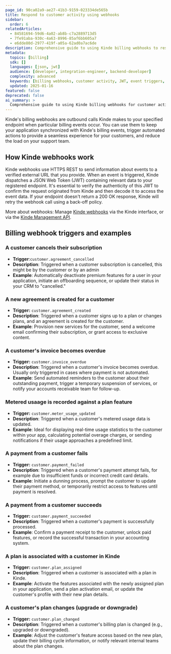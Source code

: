 ```yaml
---
page_id: 90ca02a9-ae27-41b3-9159-023334de565b
title: Respond to customer activity using webhooks
sidebar: 
  order: 6
relatedArticles:
  - 84581694-59d6-4a02-ab8b-c7a2889713d5
  - 7fe91aba-930c-4a63-8996-85af6bb605a7
  - e6dde80d-2977-419f-a05a-62ad0a7ac6de
description: Comprehensive guide to using Kinde billing webhooks to respond to customer activity including event triggers and automation examples.
metadata:
  topics: [billing]
  sdk: []
  languages: [json, jwt]
  audience: [developer, integration-engineer, backend-developer]
  complexity: advanced
  keywords: [billing webhooks, customer activity, JWT, event triggers, automation, subscription events, payment events]
  updated: 2025-01-16
featured: false
deprecated: false
ai_summary: >
  Comprehensive guide to using Kinde billing webhooks for customer activity automation and event-driven responses.
---
```


Kinde's billing webhooks are outbound calls Kinde makes to your specified endpoint when particular billing events occur. You can use them to keep your application synchronized with Kinde's billing events, trigger automated actions to provide a seamless experience for your customers, and reduce the load on your support team. 

## How Kinde webhooks work

Kinde webhooks use HTTPS REST to send information about events to a verified external URL that you provide. When an event is triggered, Kinde dispatches a JSON Web Token (JWT) containing relevant data to your registered endpoint. It's essential to verify the authenticity of this JWT to confirm the request originated from Kinde and then decode it to access the event data. If your endpoint doesn't return a 200 OK response, Kinde will retry the webhook call using a back-off policy. 

More about webhooks: Manage [Kinde webhooks](/integrate/webhooks/about-webhooks/) via the Kinde interface, or via the [Kinde Management API](https://docs.kinde.com/kinde-apis/management/#tag/webhooks).

## Billing webhook triggers and examples

### A customer cancels their subscription
* **Trigger**:`customer.agreement_cancelled`
* **Description**: Triggered when a customer subscription is cancelled, this might be by the customer or by an admin
* **Example**: Automatically deactivate premium features for a user in your application, initiate an offboarding sequence, or update their status in your CRM to "cancelled."

### A new agreement is created for a customer
- **Trigger:** `customer.agreement_created`
- **Description**: Triggered when a customer signs up to a plan or changes plans, and an agreement is created for the customer.
- **Example**: Provision new services for the customer, send a welcome email confirming their subscription, or grant access to exclusive content.

### A customer's invoice becomes overdue
* **Trigger:** `customer.invoice_overdue`
* **Description**: Triggered when a customer's invoice becomes overdue. Usually only triggered in cases where payment is not automated.
* **Example**: Send automated reminders to the customer about their outstanding payment, trigger a temporary suspension of services, or notify your accounts receivable team for follow-up.

### Metered usaage is recorded against a plan feature
* **Trigger:** `customer.meter_usage_updated`
* **Description**: Triggered when a customer's metered usage data is updated.
* **Example**: Ideal for displaying real-time usage statistics to the customer within your app, calculating potential overage charges, or sending notifications if their usage approaches a predefined limit.

### A payment from a customer fails
* **Trigger:** `customer.payment_failed`
* **Description**: Triggered when a customer's payment attempt fails, for example due to insufficient funds or incorrect credit card details.
* **Example**: Initiate a dunning process, prompt the customer to update their payment method, or temporarily restrict access to features until payment is resolved.

### A payment from a customer succeeds
* **Trigger:** `customer.payment_succeeded`
* **Description**: Triggered when a customer's payment is successfully processed.
* **Example**: Confirm a payment receipt to the customer, unlock paid features, or record the successful transaction in your accounting system.

### A plan is associated with a customer in Kinde
* **Trigger:** `customer.plan_assigned`
* **Description**: Triggered when a customer is associated with a plan in Kinde.
* **Example**: Activate the features associated with the newly assigned plan in your application, send a plan activation email, or update the customer's profile with their new plan details.

### A customer's plan changes (upgrade or downgrade)
* **Trigger:** `customer.plan_changed`
* **Description**: Triggered when a customer's billing plan is changed (e.g., upgraded or downgraded).
* **Example**: Adjust the customer's feature access based on the new plan, update their billing cycle information, or notify relevant internal teams about the plan changes.
